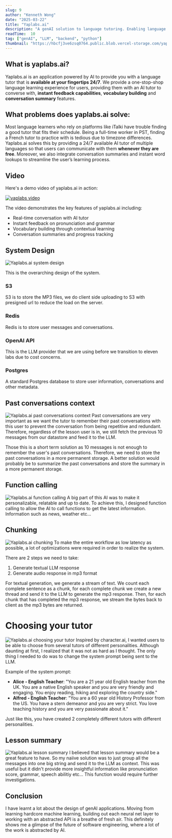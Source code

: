```yaml
---
slug: 9
author: "Kenneth Wong"
date: "2025-03-22"
title: "Yaplabs.ai"
description: "A genAI solution to language tutoring. Enabling language learners to be able to practice their language with an AI enabled real-time tutor."
readTime:  10
tag: ["genAI", "LLM", "backend", "python"]
thumbnail: "https://hbcfj3ve6zsq0764.public.blob.vercel-storage.com/yaplabs_logo-zsyTHGyVO9xOVdfnZO0zzXTxR6xPrN.png"
---
```


## What is yaplabs.ai?
Yaplabs.ai is an application powered by AI to provide you with a language tutor that is **available at your fingertips 24/7**. We provide a one-stop-shop language learning experience for users, providing them with an AI tutor to converse with, **instant feedback capabilities**, **vocabulary building** and **conversation summary** features.


## What problems does yaplabs.ai solve:
Most language learners who rely on platforms like iTalki have trouble finding a good tutor that fits their schedule. Being a full-time worker in PST, finding a French tutor to practice with is tedious due to timezone differences.
Yaplabs.ai solves this by providing a 24/7 available AI tutor of multiple languages so that users can communicate with them **whenever they are free**. Moreover, we also integrate conversation summaries and instant word lookups to streamline the user’s learning process.

## Video
Here's a demo video of yaplabs.ai in action:

[![yaplabs video](https://i9.ytimg.com/vi/UloY5tbSVe8/mq2.jpg?sqp=CNySmsMG-oaymwEoCMACELQB8quKqQMcGADwAQH4Ac4FgAKACooCDAgAEAEYRyBeKGUwDw==&rs=AOn4CLAwqR6WHpB8wEykNMzhojRujgxlmw)](https://www.youtube.com/shorts/UloY5tbSVe8)

The video demonstrates the key features of yaplabs.ai including:
- Real-time conversation with AI tutor
- Instant feedback on pronunciation and grammar
- Vocabulary building through contextual learning
- Conversation summaries and progress tracking


## System Design
![Yaplabs.ai system design](https://hbcfj3ve6zsq0764.public.blob.vercel-storage.com/lango-system-design-FkEcie2twkFYASaVM7g7gsiPZIvM3V)

This is the overarching design of the system.

### S3
S3 is to store the MP3 files, we do client side uploading to S3 with presigned url to reduce the load on the server.

### Redis
Redis is to store user messages and conversations.

### OpenAI API
This is the LLM provider that we are using before we transition to eleven labs due to cost concerns.

### Postgres
A standard Postgres database to store user information, conversations and other metadata.


## Past conversations context
![Yaplabs.ai past conversations context](https://encrypted-tbn0.gstatic.com/images?q=tbn:ANd9GcSlVHV56YxZOI_mj_rbKjNRg1bQg2cb_7WFeQ&s)
Past conversations are very important as we want the tutor to remember their past conversations with this user to prevent the conversation
from being repetitive and redundant. Therefore, regardless of the lesson user is in, we still fetch the previous 10 messages from our datastore and
feed it to the LLM.

Those this is a short term solution as 10 messages is not enough to remember the user's past conversations. Therefore, we need to store the past conversations in a more permanent storage.
A better solution would probably be to summarize the past conversations and store the summary in a more permanent storage.


## Function calling
![Yaplabs.ai function calling](https://hbcfj3ve6zsq0764.public.blob.vercel-storage.com/yaplabs-rag-bC1CVKiowbaX4HhYdMq68y1l0Nsl6x)
A big part of this AI was to make it personalizable, relatable and up to date. To achieve this, I designed
function calling to allow the AI to call functions to get the latest information. Information such as news, weather etc...


## Chunking
![Yaplabs.ai chunking](https://hbcfj3ve6zsq0764.public.blob.vercel-storage.com/yaplabs_llm-8q8D66M50fdHxSHVjgVl3IHHK6LKaV.png)
To make the entire workflow as low latency as possible, a lot of optimizations were required in order to realize the system.

There are 2 steps we need to take:
1. Generate textual LLM response
2. Generate audio response in mp3 format
>
For textual generation, we generate a stream of text. We count each complete sentence as a chunk, for each complete chunk
we create a new thread and send it to the LLM to generate the mp3 response. Then, for each chunk that has completed the mp3 response,
we stream the bytes back to client as the mp3 bytes are returned.


# Choosing your tutor
![Yaplabs.ai choosing your tutor](https://hbcfj3ve6zsq0764.public.blob.vercel-storage.com/yaplabs-tutors-TK0mnIt1XFLnvDAZWY8IHjbKmW49zG)
Inspired by character.ai, I wanted users to be able to choose from several tutors of different personalities. Although daunting at first, I realized that it was
not as hard as I thought. The only thing I needed to do was to change the system prompt being sent to the LLM. 

Example of the system prompt:
- **Alice - English Teacher**: "You are a 21 year old English teacher from the UK. You are a native English speaker and you are very friendly and engaging. You enjoy reading, hiking and exploring the country side."
- **Alfred - English Teacher**: "You are a 60 year old History Professor from the US. You have a stern demeanor and you are very strict. You love teaching history and you are very passionate about it."
>
Just like this, you have created 2 completely different tutors with different personalities.


## Lesson summary
![Yaplabs.ai lesson summary](https://images.unsplash.com/photo-1462642109801-4ac2971a3a51?w=900&auto=format&fit=crop&q=60&ixlib=rb-4.1.0&ixid=M3wxMjA3fDB8MHxzZWFyY2h8M3x8c3VtbWFyeXxlbnwwfHwwfHx8MA%3D%3D)
I believed that lesson summary would be a great feature to have. So my naiive solution was to just group all the messages into one big string and send it to the LLM as context.
This was useful but it didn't provide more insightful information like pronunciation score, grammar, speech abilitiy etc... This function would require further investigations.

## Conclusion
I have learnt a lot about the design of genAI applications. Moving from learning hardcore machine learning, building out each neural net layer to
working with an abstracted API is a breathe of fresh air. This definitely shows me a glimpse of the future of software engineering, where a lot of the work is
abstracted by AI.